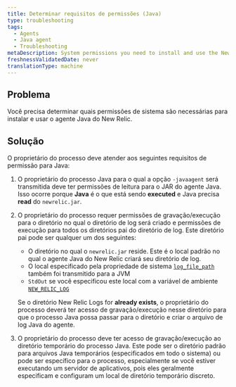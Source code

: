 ```yaml
---
title: Determinar requisitos de permissões (Java)
type: troubleshooting
tags:
  - Agents
  - Java agent
  - Troubleshooting
metaDescription: System permissions you need to install and use the New Relic PHP agent.
freshnessValidatedDate: never
translationType: machine
---
```


## Problema

Você precisa determinar quais permissões de sistema são necessárias para instalar e usar o agente Java do New Relic.

## Solução

O proprietário do processo deve atender aos seguintes requisitos de permissão para Java:

1. O proprietário do processo Java para o qual a opção `-javaagent` será transmitida deve ter permissões de leitura para o JAR do agente Java. Isso ocorre porque <DNT>**Java**</DNT> é o que está sendo <DNT>**executed**</DNT> e Java precisa <DNT>**read**</DNT> do `newrelic.jar`.

2. O proprietário do processo requer permissões de gravação/execução para o diretório no qual o diretório de log será criado e permissões de execução para todos os diretórios pai do diretório de log. Este diretório pai pode ser qualquer um dos seguintes:

   * O diretório no qual o `newrelic.jar` reside. Este é o local padrão no qual o agente Java do New Relic criará seu diretório de log.
   * O local especificado pela propriedade de sistema [`log_file_path`](/docs/agents/java-agent/configuration/java-agent-configuration-config-file#cfg-log_file_path) também foi transmitido para a JVM
   * `StdOut` se você especificou este local com a variável de ambiente [`NEW_RELIC_LOG`](/docs/agents/java-agent/configuration/java-agent-configuration-config-file#ev-NEW_RELIC_LOG)

   Se o diretório New Relic Logs for <DNT>**already exists**</DNT>, o proprietário do processo deverá ter acesso de gravação/execução nesse diretório para que o processo Java possa passar para o diretório e criar o arquivo de log Java do agente.

3. O proprietário do processo deve ter acesso de gravação/execução ao diretório temporário do processo Java. Este pode ser o diretório padrão para arquivos Java temporários (especificados em todo o sistema) ou pode ser específico para o processo, especialmente se você estiver executando um servidor de aplicativos, pois eles geralmente especificam e configuram um local de diretório temporário discreto.